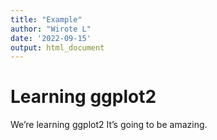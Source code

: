 ```yaml
---
title: "Example"
author: "Wirote L"
date: '2022-09-15'
output: html_document
---
```

# Learning ggplot2

We're learning ggplot2 It's going to be amazing. 
